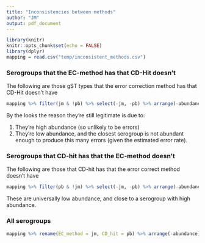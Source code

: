 ```yaml
---
title: "Inconsistencies between methods"
author: "JM"
output: pdf_document
---
```


```r
library(knitr)
knitr::opts_chunk$set(echo = FALSE)
library(dplyr)
mapping = read.csv("temp/inconsistent_methods.csv")
```

### Serogroups that the EC-method has that CD-Hit doesn't

The following are those gST types that the error correction method has that CD-Hit doesn't have

```r
mapping %>% filter(jm & !pb) %>% select(-jm, -pb) %>% arrange(-abundance) %>% kable
```

By the looks the reason they're still legitimate is due to:

1. They're high abundance (so unlikely to be errors)
2. They're low abundance, and the closest serogroup is not abundant enough to produce this
many errors (given the estimated error rate).

### Serogroups that CD-hit has that the EC-method doesn't

The following are those that CD-hit has that the error correct method doesn't have

```r
mapping %>% filter(pb & !jm) %>% select(-jm, -pb) %>% arrange(-abundance) %>% kable
```

These are universally low abundance, and close to a serogroup with high abundance.

### All serogroups

```r
mapping %>% rename(EC_method = jm, CD_hit = pb) %>% arrange(-abundance) %>% kable
```